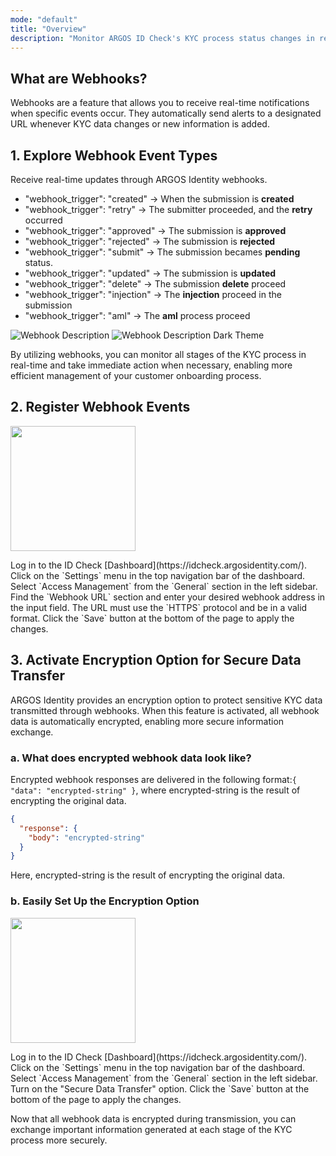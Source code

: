 ```yaml
---
mode: "default"
title: "Overview"
description: "Monitor ARGOS ID Check's KYC process status changes in real-time. Receive instant updates through webhooks."
---
```


## What are Webhooks?

Webhooks are a feature that allows you to receive real-time notifications when specific events occur. They automatically send alerts to a designated URL whenever KYC data changes or new information is added.

## 1. Explore Webhook Event Types

Receive real-time updates through ARGOS Identity webhooks.

- "webhook_trigger": "created" → When the submission is **created**
- "webhook_trigger": "retry" → The submitter proceeded, and the **retry** occurred
- "webhook_trigger": "approved" → The submission is **approved**
- "webhook_trigger": "rejected" → The submission is **rejected**
- "webhook_trigger": "submit" → The submission becames **pending** status.
- "webhook_trigger": "updated" → The submission is **updated**
- "webhook_trigger": "delete" → The submission **delete** proceed
- "webhook_trigger": "injection" → The **injection** proceed in the submission
- "webhook_trigger": "aml" → The **aml** process proceed

<Frame>
    <img 
    src="/images/webhooks/webhook_event_updated_0527.png" 
    alt="Webhook Description" 
    className="block dark:hidden"
  />
  <img 
    src="/images/webhooks/webhook_events_updated_0527_dark.png" 
    alt="Webhook Description Dark Theme" 
    className="hidden dark:block"
  />
</Frame>

<CardGroup cols="4">
  <Card title="Approved" icon="badge-check" href="/webhooks/en/idcheck-approved">
    
  </Card>
  <Card title="Rejected" icon="ban" href="/webhooks/en/idcheck-rejected">
    
  </Card>
  <Card title="Updated" icon="pen-to-square" href="/webhooks/en/idcheck-updated">
    
  </Card>
  <Card title="Delete" icon="trash" href="/webhooks/en/idcheck-delete">
    
  </Card>
  <Card title="Submit" icon="plus" href="/webhooks/en/idcheck-submit">
    
  </Card>
  <Card title="Data injection" icon="table" href="/webhooks/en/idcheck-injection">
    
  </Card>
  <Card title="AML Result" icon="radar" href="/webhooks/en/idcheck-aml-result">
    
  </Card>
</CardGroup>

By utilizing webhooks, you can monitor all stages of the KYC process in real-time and take immediate action when necessary, enabling more efficient management of your customer onboarding process.

## 2. Register Webhook Events

<img
  height="200"
  src="/images/webhooks/webhook.png"
/>

<Steps>
  <Step title="Dashboard Login">
    Log in to the ID Check [Dashboard](https://idcheck.argosidentity.com/).
  </Step>
  <Step title="Access Settings Menu">
    Click on the `Settings` menu in the top navigation bar of the dashboard.
  </Step>
  <Step title="Navigate to Access Management">
    Select `Access Management` from the `General` section in the left sidebar.
  </Step>
  <Step title="Enter Webhook URL">
    Find the `Webhook URL` section and enter your desired webhook address in the input field. The URL must use the `HTTPS` protocol and be in a valid format.
  </Step>
  <Step title="Save Settings">
    Click the `Save` button at the bottom of the page to apply the changes.
  </Step>
</Steps>

## 3. Activate Encryption Option for Secure Data Transfer

ARGOS Identity provides an encryption option to protect sensitive KYC data transmitted through webhooks. When this feature is activated, all webhook data is automatically encrypted, enabling more secure information exchange.

### a. What does encrypted webhook data look like?

Encrypted webhook responses are delivered in the following format:`{ "data": "encrypted-string" }`, where encrypted-string is the result of encrypting the original data.

```json data-encrpyted.json
{
  "response": {
    "body": "encrypted-string"
  }
}
```

Here, encrypted-string is the result of encrypting the original data.

### b. Easily Set Up the Encryption Option

<img
  height="200"
  src="/images/webhooks/secure-data-transfer.png"
/>

<Steps>
  <Step title="Dashboard Login">
    Log in to the ID Check [Dashboard](https://idcheck.argosidentity.com/).
  </Step>
  <Step title="Access Settings Menu">
    Click on the `Settings` menu in the top navigation bar of the dashboard.
  </Step>
  <Step title="Navigate to Access Management">
    Select `Access Management` from the `General` section in the left sidebar.
  </Step>
  <Step title="Enable Secure Data Transfer">
    Turn on the "Secure Data Transfer" option.
  </Step>
  <Step title="Save Settings">
    Click the `Save` button at the bottom of the page to apply the changes.
  </Step>
</Steps>

Now that all webhook data is encrypted during transmission, you can exchange important information generated at each stage of the KYC process more securely.